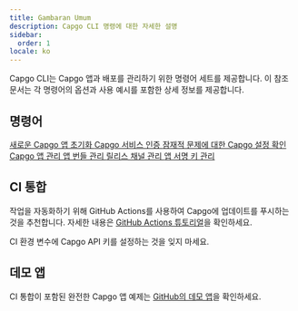 ```yaml
---
title: Gambaran Umum
description: Capgo CLI 명령에 대한 자세한 설명
sidebar:
  order: 1
locale: ko
---
```



Capgo CLI는 Capgo 앱과 배포를 관리하기 위한 명령어 세트를 제공합니다. 이 참조 문서는 각 명령어의 옵션과 사용 예시를 포함한 상세 정보를 제공합니다.

## 명령어

<CardGrid stagger>
  <a href="/init/">
    <Card title="init" icon="rocket">
      새로운 Capgo 앱 초기화
    </Card>
  </a>

  <a href="/login/">
    <Card title="login" icon="approve-check">
      Capgo 서비스 인증
    </Card>
  </a>

  <a href="/docs/cli/reference/doctor/">
    <Card title="doctor" icon="approve-check-circle">
      잠재적 문제에 대한 Capgo 설정 확인
    </Card>
  </a>

  <a href="/docs/cli/reference/app/">
    <Card title="app" icon="seti:default">
      Capgo 앱 관리
    </Card>
  </a>

  <a href="/docs/cli/reference/bundle/">
    <Card title="bundle" icon="seti:html">
      앱 번들 관리
    </Card>
  </a>

  <a href="/docs/cli/reference/channel/">
    <Card title="channel" icon="seti:git">
      릴리스 채널 관리
    </Card>
  </a>

  <a href="/docs/cli/reference/key/">
    <Card title="key" icon="seti:lock">
      앱 서명 키 관리
    </Card>
  </a>
</CardGrid>

## CI 통합

작업을 자동화하기 위해 GitHub Actions를 사용하여 Capgo에 업데이트를 푸시하는 것을 추천합니다. 자세한 내용은 [GitHub Actions 튜토리얼](https://capgo.app/blog/automatic-build-and-release-with-github-actions/)을 확인하세요.

CI 환경 변수에 Capgo API 키를 설정하는 것을 잊지 마세요.

## 데모 앱

CI 통합이 포함된 완전한 Capgo 앱 예제는 [GitHub의 데모 앱](https://github.com/Cap-go/demo-app/)을 확인하세요.

